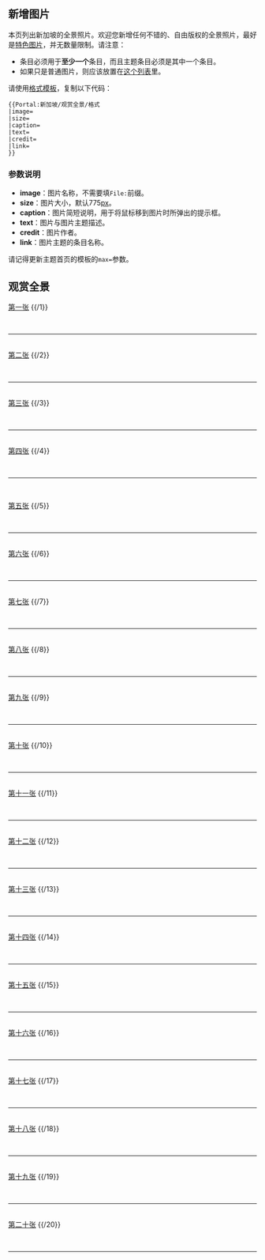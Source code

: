 ==新增图片==
本页列出新加坡的全景照片。欢迎您新增任何不错的、自由版权的全景照片，最好是[[维基百科:特色图片|特色图片]]，并无数量限制。'''{{red|请万万不要添加任何受版权限制的图片，否则将视为侵权！}}'''请注意：
*条目必须用于'''至少一个'''条目，而且主题条目必须是其中一个条目。
*如果只是普通图片，则应该放置在[[Portal:新加坡/精选图片|这个列表]]里。

请使用[[Portal:新加坡/观赏全景/格式|格式模板]]，复制以下代码：

<pre>
{{Portal:新加坡/观赏全景/格式
|image=
|size=
|caption=
|text=
|credit=
|link=
}}
</pre>

===参数说明===
*'''image'''：图片名称，不需要填<code>File:</code>前缀。
*'''size'''：图片大小，默认775[[像素|px]]。
*'''caption'''：图片简短说明，用于将鼠标移到图片时所弹出的提示框。
*'''text'''：图片与图片主题描述。
*'''credit'''：图片作者。
*'''link'''：图片主题的条目名称。

请记得更新主题首页的{{tl|Random portal component}}模板的<code>max=</code>参数。

==观赏全景==
[[Portal:新加坡/观赏全景/1|第一张]]
{{ed right2|Portal:新加坡/观赏全景/1}}
{{/1}} <div style="clear: both"></div><br/><hr/><br/>

[[Portal:新加坡/观赏全景/2|第二张]]
{{ed right2|Portal:新加坡/观赏全景/2}}
{{/2}} <div style="clear: both"></div><br/><hr/><br/>

[[Portal:新加坡/观赏全景/3|第三张]]
{{ed right2|Portal:新加坡/观赏全景/3}}
{{/3}} <div style="clear: both"></div><br/><hr/><br/>

[[Portal:新加坡/观赏全景/4|第四张]]
{{ed right2|Portal:新加坡/观赏全景/4}}
{{/4}} <div style="clear: both"></div><br/><hr/><br/>


[[Portal:新加坡/观赏全景/5|第五张]]
{{ed right2|Portal:新加坡/观赏全景/5}}
{{/5}} <div style="clear: both"></div><br/><hr/><br/>

[[Portal:新加坡/观赏全景/6|第六张]]
{{ed right2|Portal:新加坡/观赏全景/6}}
{{/6}} <div style="clear: both"></div><br/><hr/><br/>

[[Portal:新加坡/观赏全景/7|第七张]]
{{ed right2|Portal:新加坡/观赏全景/7}}
{{/7}} <div style="clear: both"></div><br/><hr/><br/>

[[Portal:新加坡/观赏全景/8|第八张]]
{{ed right2|Portal:新加坡/观赏全景/8}}
{{/8}} <div style="clear: both"></div><br/><hr/><br/>

[[Portal:新加坡/观赏全景/9|第九张]]
{{ed right2|Portal:新加坡/观赏全景/8}}
{{/9}} <div style="clear: both"></div><br/><hr/><br/>

[[Portal:新加坡/观赏全景/10|第十张]]
{{ed right2|Portal:新加坡/观赏全景/10}}
{{/10}} <div style="clear: both"></div><br/><hr/><br/>

[[Portal:新加坡/观赏全景/11|第十一张]]
{{ed right2|Portal:新加坡/观赏全景/11}}
{{/11}} <div style="clear: both"></div><br/><hr/><br/>

[[Portal:新加坡/观赏全景/12|第十二张]]
{{ed right2|Portal:新加坡/观赏全景/12}}
{{/12}} <div style="clear: both"></div><br/><hr/><br/>

[[Portal:新加坡/观赏全景/13|第十三张]]
{{ed right2|Portal:新加坡/观赏全景/13}}
{{/13}} <div style="clear: both"></div><br/><hr/><br/>

[[Portal:新加坡/观赏全景/14|第十四张]]
{{ed right2|Portal:新加坡/观赏全景/14}}
{{/14}} <div style="clear: both"></div><br/><hr/><br/>

[[Portal:新加坡/观赏全景/15|第十五张]]
{{ed right2|Portal:新加坡/观赏全景/15}}
{{/15}} <div style="clear: both"></div><br/><hr/><br/>

[[Portal:新加坡/观赏全景/16|第十六张]]
{{ed right2|Portal:新加坡/观赏全景/16}}
{{/16}} <div style="clear: both"></div><br/><hr/><br/>

[[Portal:新加坡/观赏全景/17|第十七张]]
{{ed right2|Portal:新加坡/观赏全景/17}}
{{/17}} <div style="clear: both"></div><br/><hr/><br/>

[[Portal:新加坡/观赏全景/18|第十八张]]
{{ed right2|Portal:新加坡/观赏全景/18}}
{{/18}} <div style="clear: both"></div><br/><hr/><br/>

[[Portal:新加坡/观赏全景/19|第十九张]]
{{ed right2|Portal:新加坡/观赏全景/19}}
{{/19}} <div style="clear: both"></div><br/><hr/><br/>

[[Portal:新加坡/观赏全景/20|第二十张]]
{{ed right2|Portal:新加坡/观赏全景/20}}
{{/20}} <div style="clear: both"></div><br/><hr/><br/>